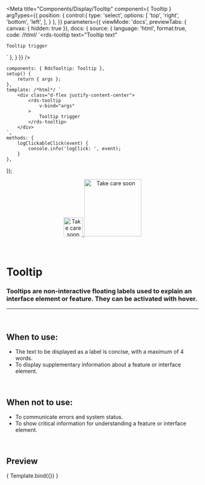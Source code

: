 
<Meta
	title="Components/Display/Tooltip"
	component={ Tooltip }
	argTypes={{
		position: {
			control:{
				type: 'select',
				options: [
					'top',
					'right',
					'bottom',
					'left',
				],
			}
		},
	}}
		parameters={{
		viewMode: 'docs',
		previewTabs: { canvas: { hidden: true }},
		docs: {
			source: {
				language: 'html',
				format:true,
				code: /*html*/ 
`<rds-tooltip
	text="Tooltip text"
>
	Tooltip trigger
</rds-tooltip>`
},
		}
	}}
/>

	components: { RdsTooltip: Tooltip },
	setup() {
		return { args };
	},
	template: /*html*/ `
		<div class="d-flex justify-content-center">
			<rds-tooltip
				v-bind="args"
			>
				Tooltip trigger
			</rds-tooltip>
		</div>
	`,
	methods: {
		logClickableClick(event) {
			console.info('logClick: ', event);
		}
	},
});

<div align="center" style={{display: 'flex'}}>
    <a href="https://rahulaher.netlify.app">
        <img src="../../../public/img/logo/glyph-black-colored.svg" alt="Take care soon" width="50" />
        <img src="../../../public/img/logo/word-black-colored.svg" alt="Take care soon" width="150" />
    </a>
</div>

<br />
<br />

# Tooltip

### Tooltips are non-interactive floating labels used to explain an interface element or feature. They can be activated with hover.
---
<br />

## When to use:
- The text to be displayed as a label is concise, with a maximum of 4 words.
- To display supplementary information about a feature or interface element.


<br />

## When not to use:
- To communicate errors and system status.
- To show critical information for understanding a feature or interface element.

<br />

## Preview

<Canvas>
	<Story
		name="Tooltip"
		args={{
			text: 'Tooltip text'
		}}
	>
		{ Template.bind({}) }
	</Story>
</Canvas>

<ArgsTable story="Tooltip" />
